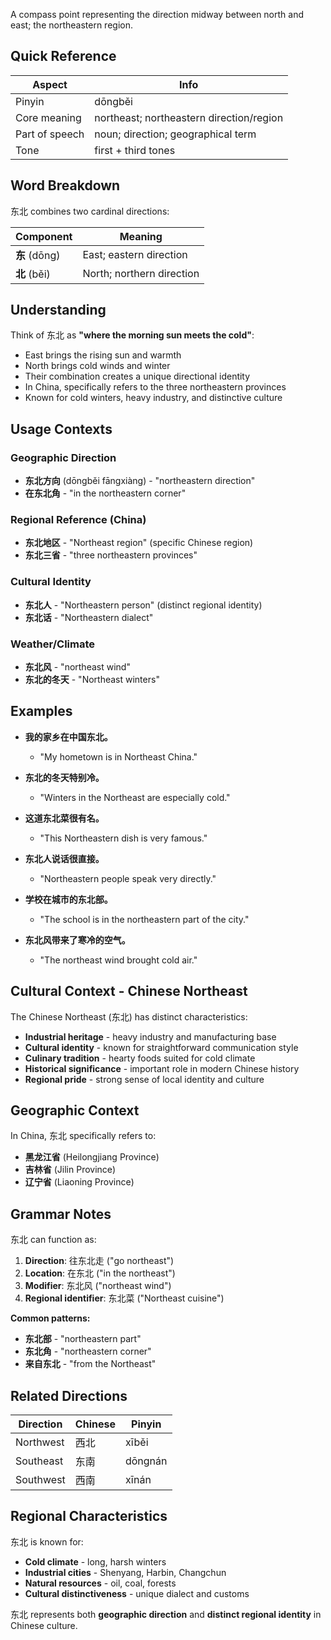 A compass point representing the direction midway between north and east; the northeastern region.

## Quick Reference

| Aspect         | Info                                     |
| -------------- | ---------------------------------------- |
| Pinyin         | dōngběi                                  |
| Core meaning   | northeast; northeastern direction/region |
| Part of speech | noun; direction; geographical term       |
| Tone           | first + third tones                      |

## Word Breakdown

东北 combines two cardinal directions:

| Component     | Meaning                   |
| ------------- | ------------------------- |
| **东** (dōng) | East; eastern direction   |
| **北** (běi)  | North; northern direction |

## Understanding

Think of 东北 as **"where the morning sun meets the cold"**:

- East brings the rising sun and warmth
- North brings cold winds and winter
- Their combination creates a unique directional identity
- In China, specifically refers to the three northeastern provinces
- Known for cold winters, heavy industry, and distinctive culture

## Usage Contexts

### **Geographic Direction**

- **东北方向** (dōngběi fāngxiàng) - "northeastern direction"
- **在东北角** - "in the northeastern corner"

### **Regional Reference (China)**

- **东北地区** - "Northeast region" (specific Chinese region)
- **东北三省** - "three northeastern provinces"

### **Cultural Identity**

- **东北人** - "Northeastern person" (distinct regional identity)
- **东北话** - "Northeastern dialect"

### **Weather/Climate**

- **东北风** - "northeast wind"
- **东北的冬天** - "Northeast winters"

## Examples

- **我的家乡在中国东北。**
  - "My hometown is in Northeast China."

- **东北的冬天特别冷。**
  - "Winters in the Northeast are especially cold."

- **这道东北菜很有名。**
  - "This Northeastern dish is very famous."

- **东北人说话很直接。**
  - "Northeastern people speak very directly."

- **学校在城市的东北部。**
  - "The school is in the northeastern part of the city."

- **东北风带来了寒冷的空气。**
  - "The northeast wind brought cold air."

## Cultural Context - Chinese Northeast

The Chinese Northeast (东北) has distinct characteristics:

- **Industrial heritage** - heavy industry and manufacturing base
- **Cultural identity** - known for straightforward communication style
- **Culinary tradition** - hearty foods suited for cold climate
- **Historical significance** - important role in modern Chinese history
- **Regional pride** - strong sense of local identity and culture

## Geographic Context

In China, 东北 specifically refers to:

- **黑龙江省** (Heilongjiang Province)
- **吉林省** (Jilin Province)
- **辽宁省** (Liaoning Province)

## Grammar Notes

东北 can function as:

1. **Direction**: 往东北走 ("go northeast")
2. **Location**: 在东北 ("in the northeast")
3. **Modifier**: 东北风 ("northeast wind")
4. **Regional identifier**: 东北菜 ("Northeast cuisine")

**Common patterns:**

- **东北部** - "northeastern part"
- **东北角** - "northeastern corner"
- **来自东北** - "from the Northeast"

## Related Directions

| Direction | Chinese | Pinyin  |
| --------- | ------- | ------- |
| Northwest | 西北    | xīběi   |
| Southeast | 东南    | dōngnán |
| Southwest | 西南    | xīnán   |

## Regional Characteristics

东北 is known for:

- **Cold climate** - long, harsh winters
- **Industrial cities** - Shenyang, Harbin, Changchun
- **Natural resources** - oil, coal, forests
- **Cultural distinctiveness** - unique dialect and customs

东北 represents both **geographic direction** and **distinct regional identity** in Chinese culture.
